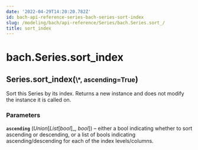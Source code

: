 ```yaml
---
date: '2022-04-29T14:20:20.782Z'
id: bach-api-reference-series-bach-series-sort-index
slug: /modeling/bach/api-reference/Series/bach.Series.sort_/
title: sort_index
---
```


# bach.Series.sort_index

<div class="method">
<h2 class="signature-class"><span class="additional-name">Series.</span><span class="name">sort_index(</span><small class="parameter-list"><span class="parameter" id="*">\*</span>, <span class="parameter" id="ascending">ascending=True</span></small>)</h2>


<div class="content">

Sort this Series by its index.
Returns a new instance and does not modify the instance it is called on.


### Parameters

**`ascending`** (_Union_[_List_[_bool_]_, _bool_]) – either a bool indicating whether to sort ascending or descending, or a list of
bools indicating ascending/descending for each of the index levels/columns.



</div>

</div>
